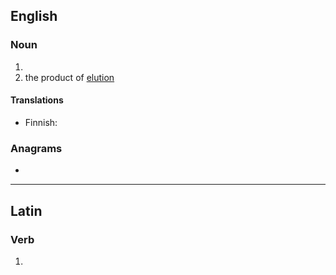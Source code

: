 {{also|éluant}}
==English==

===Noun===
{{en-noun}}

# {{alternative spelling of|eluent|lang=en}}
# the product of [[elution]]

====Translations====
{{trans-top|product of elution}}
* Finnish: {{t|fi|eluaatti}}
{{trans-mid}}
{{trans-bottom}}

===Anagrams===
* {{anagrams|en|a=aelntu|lunate}}

----

==Latin==

===Verb===
{{la-verb-form|ēluant}}

# {{inflection of|ēluō||3|p|pres|actv|subj|lang=la}}